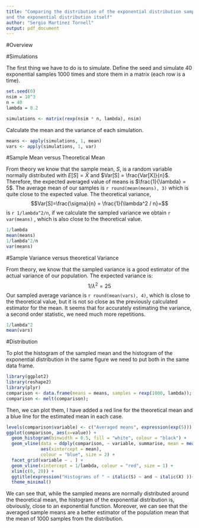 ```yaml
---
title: "Comparing the distribution of the exponential distribution sample mean  
and the exponential distribution itself"
author: "Sergio Martínez Tornell"
output: pdf_document
---
```



#Overview

#Simulations

The first thing we have to do is to simulate. Define the seed and simulate $40$ exponential samples $1000$ times and store them in a matrix (each row is a time).

```r
set.seed(0)
nsim = 10^3
n = 40
lambda = 0.2

simulations <- matrix(rexp(nsim * n, lambda), nsim)
```

Calculate the mean and the variance of each simulation.

```r
means <- apply(simulations, 1, mean)
vars <- apply(simulations, 1, var)
```

#Sample Mean versus Theoretical Mean

From theory we know that the sample mean, $S$, is a random variable 
normally distributed with $E[S] = \bar{X}$ and $Var[S] = \frac{Var[X]}{n}$. Therefore,
the expected averaged value of means is $\frac{1}{\lambda} = 5$. The
average mean of our samples is `r round(mean(means), 3)` which is quite close to
the expected value. The theoretical variance, 
$$Var[S]=\frac{\sigma}{n} = \frac{1}{\lambda^2 / n}=$$ 
is `r 1/lambda^2/n`, if we calculate the sampled variance we obtain `r var(means)`
, which is also close to the theoretical value.

```r
1/lambda
mean(means)
1/lambda^2/n
var(means)
```

#Sample Variance versus theoretical Variance

From theory, we know that the sampled variance is a good estimator of the actual
variance of our population. The expected variance is: $$1/\lambda^2=25$$ Our 
sampled average variance is `r round(mean(vars), 4)`, which is close to the theoretical 
value, but it is not so close as the previously calculated estimator for the mean.
It seems that for accurately estimating the variance, a second order statistic, we 
need much more repetitions.

```r
1/lambda^2
mean(vars)
```

#Distribution

To plot the histogram of the sampled mean and the histogram of the exponential
distribution in the same figure we need to put both in the same data frame.

```r
library(ggplot2)
library(reshape2)
library(plyr)
comparison <- data.frame(means = means, samples = rexp(1000, lambda));
comparison <- melt(comparison);
```

Then, we can plot them, I have added a red line for the theoretical mean and a 
blue line for the estimated mean in each case.

```r
levels(comparison$variable) <- c("Averaged means", expression(exp(5)))
ggplot(comparison, aes(x=value)) + 
  geom_histogram(binwidth = 0.5, fill = "white", colour = "black") +
  geom_vline(data = ddply(comparison, ~ variable, summarise, mean = mean(value)),
             aes(xintercept = mean),
             colour = "blue", size = 2) +
  facet_grid(variable ~ . ) +
  geom_vline(xintercept = 1/lambda, colour = "red", size = 1) +
  xlim(c(0, 20)) +
  ggtitle(expression("Histograms of " ~ italic(S) ~ and ~ italic(X) ))+
  theme_minimal()
```

We can see that, while the sampled means are normally distributed around the 
theoretical mean, the histogram of the exponential distribution is, obviously,
close to an exponential function. Moreover, we can see that the averaged sample
means are a better estimator of the population mean that the mean of $1000$ 
samples from the distribution.
